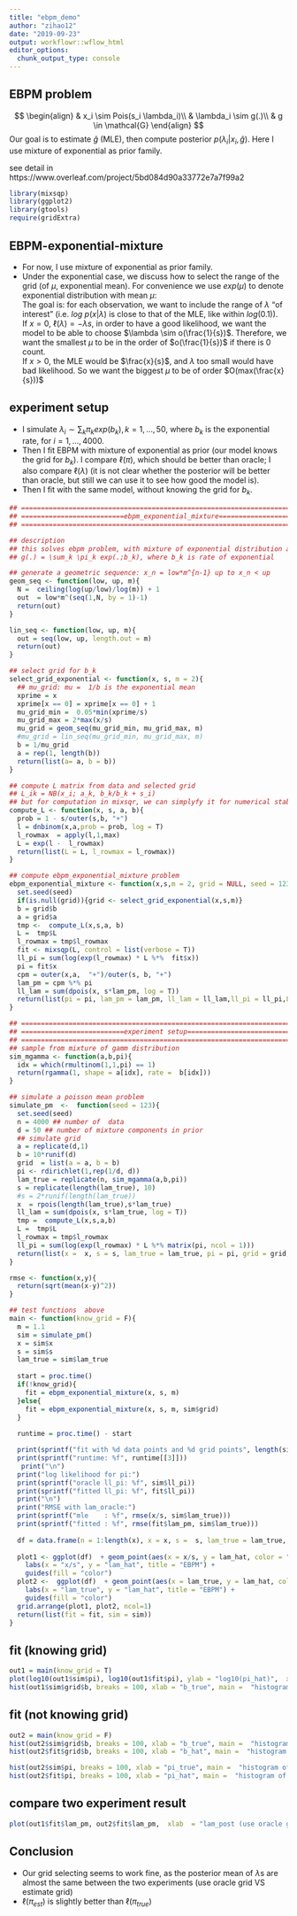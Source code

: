 ```yaml
---
title: "ebpm_demo"
author: "zihao12"
date: "2019-09-23"
output: workflowr::wflow_html
editor_options:
  chunk_output_type: console
---
```


## EBPM problem
$$
\begin{align}
  & x_i \sim Pois(s_i \lambda_i)\\
  & \lambda_i \sim g(.)\\
  & g \in \mathcal{G}
\end{align}
$$
Our goal is to estimate $\hat{g}$ (MLE), then  compute posterior $p(\lambda_i | x_i, \hat{g})$. Here  I use  mixture of exponential as prior family. 

see detail in  https://www.overleaf.com/project/5bd084d90a33772e7a7f99a2

```r
library(mixsqp)
library(ggplot2)
library(gtools)
require(gridExtra)
```


## EBPM-exponential-mixture
* For now, I use mixture of exponential as prior family.
* Under the exponential case, we discuss how to select the range of  the grid (of $\mu$, exponential mean). For convenience we use $exp(\mu)$ to denote exponential distribution with mean $\mu$:\
The goal is: for each observation, we want to include the range of $\lambda$ "of  interest" (i.e. $log \ p(x | \lambda)$ is  close to that of the MLE, like within $log(0.1)$). \
If $x = 0$, $\ell(\lambda) = - \lambda s$, in order to  have a good likelihood, we want the model to be able to choose  $\lambda \sim o(\frac{1}{s})$. Therefore, we want the smallest $\mu$ to be  in the order of $o(\frac{1}{s})$ if there  is 0 count.\
If $x > 0$, the MLE would be $\frac{x}{s}$, and $\lambda$ too small would have bad likelihood. So we want the biggest $\mu$ to be of order $O(max(\frac{x}{s}))$

## experiment setup
* I simulate $\lambda_i \sim \sum_k \pi_k exp(b_k), k = 1, ...,  50$, where $b_k$ is the exponential rate, for $i = 1, ..., 4000$. 
* Then I fit  EBPM with mixture of exponential as prior (our model knows the grid for $b_k$). I compare $\ell(\pi)$, which should be better than oracle; I also compare $\ell(\lambda)$ (it is not clear whether the posterior  will be better than oracle, but still  we can use it  to see how good the model is). 
*  Then  I fit with the same model, without knowing the grid for $b_k$. 


```r
## ===========================================================================
## ==========================ebpm_exponential_mixture=========================
## ===========================================================================

## description
## this solves ebpm problem, with mixture of exponential distribution as prior:
## g(.) = \sum_k \pi_k exp(.;b_k), where b_k is rate of exponential

## generate a geometric sequence: x_n = low*m^{n-1} up to x_n < up
geom_seq <- function(low, up, m){
  N =  ceiling(log(up/low)/log(m)) + 1
  out  = low*m^(seq(1,N, by = 1)-1)
  return(out)
}

lin_seq <- function(low, up, m){
  out = seq(low, up, length.out = m)
  return(out)
}

## select grid for b_k
select_grid_exponential <- function(x, s, m = 2){
  ## mu_grid: mu =  1/b is the exponential mean
  xprime = x
  xprime[x == 0] = xprime[x == 0] + 1
  mu_grid_min =  0.05*min(xprime/s)
  mu_grid_max = 2*max(x/s)
  mu_grid = geom_seq(mu_grid_min, mu_grid_max, m)
  #mu_grid = lin_seq(mu_grid_min, mu_grid_max, m)
  b = 1/mu_grid
  a = rep(1, length(b))
  return(list(a= a, b = b))
}

## compute L matrix from data and selected grid
## L_ik = NB(x_i; a_k, b_k/b_k + s_i)
## but for computation in mixsqr, we can simplyfy it for numerical stability
compute_L <- function(x, s, a, b){
  prob = 1 - s/outer(s,b, "+")
  l = dnbinom(x,a,prob = prob, log = T) 
  l_rowmax  = apply(l,1,max)
  L = exp(l -  l_rowmax)
  return(list(L = L, l_rowmax = l_rowmax))
}

## compute ebpm_exponential_mixture problem
ebpm_exponential_mixture <- function(x,s,m = 2, grid = NULL, seed = 123){
  set.seed(seed)
  if(is.null(grid)){grid <- select_grid_exponential(x,s,m)}
  b = grid$b
  a = grid$a
  tmp <-  compute_L(x,s,a, b)
  L =  tmp$L
  l_rowmax = tmp$l_rowmax
  fit <- mixsqp(L, control = list(verbose = T))
  ll_pi = sum(log(exp(l_rowmax) * L %*%  fit$x))
  pi = fit$x
  cpm = outer(x,a,  "+")/outer(s, b, "+")
  lam_pm = cpm %*% pi
  ll_lam = sum(dpois(x, s*lam_pm, log = T))
  return(list(pi = pi, lam_pm = lam_pm, ll_lam = ll_lam,ll_pi = ll_pi,L = L,grid = grid))
}

## ===========================================================================
## ==========================experiment setup=================================
## ===========================================================================
## sample from mixture of gamm distribution
sim_mgamma <- function(a,b,pi){
  idx = which(rmultinom(1,1,pi) == 1)
  return(rgamma(1, shape = a[idx], rate =  b[idx]))
}

## simulate a poisson mean problem
simulate_pm  <-  function(seed = 123){
  set.seed(seed)
  n = 4000 ## number of  data
  d = 50 ## number of mixture components in prior
  ## simulate grid
  a = replicate(d,1)
  b = 10*runif(d)
  grid  = list(a = a, b = b)
  pi <- rdirichlet(1,rep(1/d, d))
  lam_true = replicate(n, sim_mgamma(a,b,pi))
  s = replicate(length(lam_true), 10)
  #s = 2*runif(length(lam_true))
  x  = rpois(length(lam_true),s*lam_true)
  ll_lam = sum(dpois(x, s*lam_true, log = T))
  tmp =  compute_L(x,s,a,b)
  L =  tmp$L
  l_rowmax = tmp$l_rowmax
  ll_pi = sum(log(exp(l_rowmax) * L %*% matrix(pi, ncol = 1)))
  return(list(x =  x, s = s, lam_true = lam_true, pi = pi, grid = grid, ll_lam = ll_lam, ll_pi = ll_pi))
}

rmse <- function(x,y){
  return(sqrt(mean(x-y)^2))
}
```

```r
## test functions  above
main <- function(know_grid = F){
  m = 1.1
  sim = simulate_pm()
  x = sim$x 
  s = sim$s
  lam_true = sim$lam_true
  
  start = proc.time()
  if(!know_grid){
    fit = ebpm_exponential_mixture(x, s, m)
  }else{
    fit = ebpm_exponential_mixture(x, s, m, sim$grid)
  }
  
  runtime = proc.time() - start

  print(sprintf("fit with %d data points and %d grid points", length(sim$x),length(fit$grid$b)))
  print(sprintf("runtime: %f", runtime[[3]]))
   print("\n")
  print("log likelihood for pi:")
  print(sprintf("oracle ll_pi: %f", sim$ll_pi))
  print(sprintf("fitted ll_pi: %f", fit$ll_pi))
  print("\n")
  print("RMSE with lam_oracle:")
  print(sprintf("mle    : %f", rmse(x/s, sim$lam_true)))
  print(sprintf("fitted : %f", rmse(fit$lam_pm, sim$lam_true)))
  
  df = data.frame(n = 1:length(x), x = x, s =  s, lam_true = lam_true, lam_hat = fit$lam_pm)
  
  plot1 <- ggplot(df)  + geom_point(aes(x = x/s, y = lam_hat, color = "blue"), cex = 0.5) +
    labs(x = "x/s", y = "lam_hat", title = "EBPM") +
    guides(fill = "color")
  plot2 <-  ggplot(df)  + geom_point(aes(x = lam_true, y = lam_hat, color = "blue"), cex = 0.5) +
    labs(x = "lam_true", y = "lam_hat", title = "EBPM") +
    guides(fill = "color")
  grid.arrange(plot1, plot2, ncol=1)
  return(list(fit = fit, sim = sim))
}
```


## fit (knowing grid)
```r
out1 = main(know_grid = T)
plot(log10(out1$sim$pi), log10(out1$fit$pi), ylab = "log10(pi_hat)",  xlab = "log10(pi_true)")
hist(out1$sim$grid$b, breaks = 100, xlab = "b_true", main =  "histogram of b_true")
```

## fit (not knowing grid)
```r
out2 = main(know_grid = F)
hist(out2$sim$grid$b, breaks = 100, xlab = "b_true", main =  "histogram of b_true")
hist(out2$fit$grid$b, breaks = 100, xlab = "b_hat", main =  "histogram of b_hat")

hist(out2$sim$pi, breaks = 100, xlab = "pi_true", main =  "histogram of pi_true")
hist(out2$fit$pi, breaks = 100, xlab = "pi_hat", main =  "histogram of pi_hat")
```

## compare two experiment result

```r
plot(out1$fit$lam_pm, out2$fit$lam_pm,  xlab  = "lam_post (use oracle grid)", ylab = "lam_post (use selected grid)", main = "posterior mean for lambda")
```


## Conclusion
* Our grid selecting seems to work fine, as the  posterior mean of $\lambda$s are almost the same between the two experiments (use oracle  grid VS estimate grid) 
* $\ell(\pi_{est})$ is slightly better than  $\ell(\pi_{true})$
















